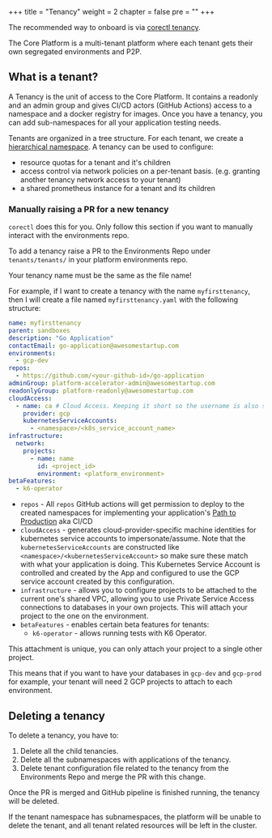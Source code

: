 
+++
title = "Tenancy"
weight = 2
chapter = false
pre = ""
+++

The recommended way to onboard is via [corectl tenancy](/app/tenancy/).

The Core Platform is a multi-tenant platform where each tenant gets their own segregated environments and P2P.

## What is a tenant?

A Tenancy is the unit of access to the Core Platform.
It contains a readonly and an admin group and gives CI/CD actors
(GitHub Actions) access to a namespace and a docker registry for images.
Once you have a tenancy, you can add sub-namespaces for all your application testing needs.

Tenants are organized in a tree structure.
For each tenant, we create a [hierarchical namespace](https://github.com/kubernetes-sigs/hierarchical-namespaces).
A tenancy can be used to configure:

- resource quotas for a tenant and it's children
- access control via network policies on a per-tenant basis. (e.g. granting another tenancy network access to your tenant)
- a shared prometheus instance for a tenant and its children

### Manually raising a PR for a new tenancy

<Callout>

`corectl` does this for you. Only follow this section if you want to manually interact with the environments repo.

</Callout>

To add a tenancy raise a PR to the Environments Repo under `tenants/tenants/` in your platform environments repo.

<Callout>

Your tenancy name must be the same as the file name!

</Callout>

For example, if I want to create a tenancy with the name `myfirsttenancy`, then I will create a file named `myfirsttenancy.yaml` with the following structure:

```yaml
name: myfirsttenancy
parent: sandboxes
description: "Go Application"
contactEmail: go-application@awesomestartup.com
environments:
  - gcp-dev
repos:
  - https://github.com/<your-github-id>/go-application
adminGroup: platform-accelerator-admin@awesomestartup.com
readonlyGroup: platform-readonly@awesomestartup.com
cloudAccess:
  - name: ca # Cloud Access. Keeping it short so the username is also short, biggest one will be ca-connected-app-functional which is 27 chars, for mysql 8.0 needs to be 32max. For 5.7 16 max
    provider: gcp
    kubernetesServiceAccounts:
      - <namespace>/<k8s_service_account_name>
infrastructure:
  network:
    projects:
      - name: name
        id: <project_id>
        environment: <platform_environment>
betaFeatures:
  - k6-operator
```

- `repos` - All `repos` GitHub actions will get permission to deploy to the created namespaces for implementing your application's [Path to Production](../p2p) aka CI/CD
- `cloudAccess` - generates cloud-provider-specific machine identities for kubernetes service accounts to impersonate/assume. Note that the `kubernetesServiceAccounts` are constructed like `<namespace>/<kubernetesServiceAccount>` so make sure these match with what your application is doing. This Kubernetes Service Account is controlled and created by the App and configured to use the GCP service account created by this configuration.
- `infrastructure` - allows you to configure projects to be attached to the current one's shared VPC, allowing you to use Private Service Access connections to databases in your own projects. This will attach your project to the one on the environment.
- `betaFeatures` - enables certain beta features for tenants:
  - `k6-operator` - allows running tests with K6 Operator.

<Callout>

This attachment is unique, you can only attach your project to a single other project.

</Callout>

This means that if you want to have your databases in `gcp-dev` and `gcp-prod` for example, your tenant will need 2 GCP projects to attach to each environment.

## Deleting a tenancy

To delete a tenancy, you have to:

1. Delete all the child tenancies.
2. Delete all the subnamespaces with applications of the tenancy.
3. Delete tenant configuration file related to the tenancy from the Environments Repo and merge the PR with this change.

Once the PR is merged and GitHub pipeline is finished running, the tenancy will be deleted.

<Callout>

If the tenant namespace has subnamespaces,
the platform will be unable to delete the tenant, and all tenant related resources will be left in the cluster.

</Callout>
